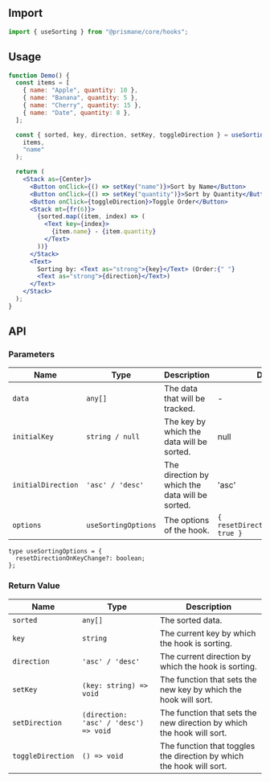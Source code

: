 ## Import

```js
import { useSorting } from "@prismane/core/hooks";
```

## Usage

```jsx
function Demo() {
  const items = [
    { name: "Apple", quantity: 10 },
    { name: "Banana", quantity: 5 },
    { name: "Cherry", quantity: 15 },
    { name: "Date", quantity: 8 },
  ];

  const { sorted, key, direction, setKey, toggleDirection } = useSorting(
    items,
    "name"
  );

  return (
    <Stack as={Center}>
      <Button onClick={() => setKey("name")}>Sort by Name</Button>
      <Button onClick={() => setKey("quantity")}>Sort by Quantity</Button>
      <Button onClick={toggleDirection}>Toggle Order</Button>
      <Stack mt={fr(6)}>
        {sorted.map((item, index) => (
          <Text key={index}>
            {item.name} - {item.quantity}
          </Text>
        ))}
      </Stack>
      <Text>
        Sorting by: <Text as="strong">{key}</Text> (Order:{" "}
        <Text as="strong">{direction}</Text>)
      </Text>
    </Stack>
  );
}
```

## API

### Parameters

| Name               | Type                | Description                                     | Default                               |
| ------------------ | ------------------- | ----------------------------------------------- | ------------------------------------- |
| `data`             | `any[]`             | The data that will be tracked.                  | -                                     |
| `initialKey`       | `string / null`     | The key by which the data will be sorted.       | null                                  |
| `initialDirection` | `'asc' / 'desc'`    | The direction by which the data will be sorted. | 'asc'                                 |
| `options`          | `useSortingOptions` | The options of the hook.                        | `{ resetDirectionOnKeyChange: true }` |

```tsx
type useSortingOptions = {
  resetDirectionOnKeyChange?: boolean;
};
```

### Return Value

| Name              | Type                                  | Description                                                           |
| ----------------- | ------------------------------------- | --------------------------------------------------------------------- |
| `sorted`          | `any[]`                               | The sorted data.                                                      |
| `key`             | `string`                              | The current key by which the hook is sorting.                         |
| `direction`       | `'asc' / 'desc'`                      | The current direction by which the hook is sorting.                   |
| `setKey`          | `(key: string) => void`               | The function that sets the new key by which the hook will sort.       |
| `setDirection`    | `(direction: 'asc' / 'desc') => void` | The function that sets the new direction by which the hook will sort. |
| `toggleDirection` | `() => void`                          | The function that toggles the direction by which the hook will sort.  |
